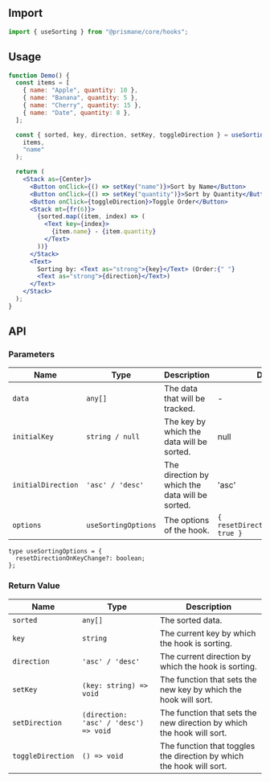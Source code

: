 ## Import

```js
import { useSorting } from "@prismane/core/hooks";
```

## Usage

```jsx
function Demo() {
  const items = [
    { name: "Apple", quantity: 10 },
    { name: "Banana", quantity: 5 },
    { name: "Cherry", quantity: 15 },
    { name: "Date", quantity: 8 },
  ];

  const { sorted, key, direction, setKey, toggleDirection } = useSorting(
    items,
    "name"
  );

  return (
    <Stack as={Center}>
      <Button onClick={() => setKey("name")}>Sort by Name</Button>
      <Button onClick={() => setKey("quantity")}>Sort by Quantity</Button>
      <Button onClick={toggleDirection}>Toggle Order</Button>
      <Stack mt={fr(6)}>
        {sorted.map((item, index) => (
          <Text key={index}>
            {item.name} - {item.quantity}
          </Text>
        ))}
      </Stack>
      <Text>
        Sorting by: <Text as="strong">{key}</Text> (Order:{" "}
        <Text as="strong">{direction}</Text>)
      </Text>
    </Stack>
  );
}
```

## API

### Parameters

| Name               | Type                | Description                                     | Default                               |
| ------------------ | ------------------- | ----------------------------------------------- | ------------------------------------- |
| `data`             | `any[]`             | The data that will be tracked.                  | -                                     |
| `initialKey`       | `string / null`     | The key by which the data will be sorted.       | null                                  |
| `initialDirection` | `'asc' / 'desc'`    | The direction by which the data will be sorted. | 'asc'                                 |
| `options`          | `useSortingOptions` | The options of the hook.                        | `{ resetDirectionOnKeyChange: true }` |

```tsx
type useSortingOptions = {
  resetDirectionOnKeyChange?: boolean;
};
```

### Return Value

| Name              | Type                                  | Description                                                           |
| ----------------- | ------------------------------------- | --------------------------------------------------------------------- |
| `sorted`          | `any[]`                               | The sorted data.                                                      |
| `key`             | `string`                              | The current key by which the hook is sorting.                         |
| `direction`       | `'asc' / 'desc'`                      | The current direction by which the hook is sorting.                   |
| `setKey`          | `(key: string) => void`               | The function that sets the new key by which the hook will sort.       |
| `setDirection`    | `(direction: 'asc' / 'desc') => void` | The function that sets the new direction by which the hook will sort. |
| `toggleDirection` | `() => void`                          | The function that toggles the direction by which the hook will sort.  |
